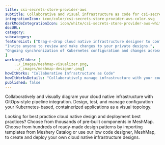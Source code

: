 ```yaml
---
title: csi-secrets-store-provider-aws  
subtitle: Collaborative and visual infrastructure as code for csi-secrets-store-provider-aws
integrationIcon: icon/color/csi-secrets-store-provider-aws-color.svg
darkModeIntegrationIcon: icon/white/csi-secrets-store-provider-aws-white.svg
docURL: 
category: 
subcategory: 
featureList: ["Drag-n-drop cloud native infrastructure designer to configure, model, and deploy your workloads.",
"Invite anyone to review and make changes to your private designs.",
"Ongoing synchronization of Kubernetes configuration and changes across any number of clusters."
]
workingSlides: [
    ../_images/meshmap-visualizer.png,
    ../_images/meshmap-designer.png]
howItWorks: "Collaborative Infrastructure as Code"
howItWorksDetails: "Collaboratively manage infrastructure with your coworkers synchronously sharing the same designs."
published: false
---
```

<p>
    
</p>
<p>
    Collaboratively and visually diagram your cloud native infrastructure with GitOps-style pipeline integration. Design, test, and manage configuration your Kubernetes-based, containerized applications as a visual topology.
</p>
<p>
    Looking for best practice cloud native design and deployment best practices? Choose from thousands of pre-built components in MeshMap. Choose from hundreds of ready-made design patterns by importing templates from Meshery Catalog or use our low code designer, MeshMap, to create and deploy your own cloud native infrastructure designs.
</p>
